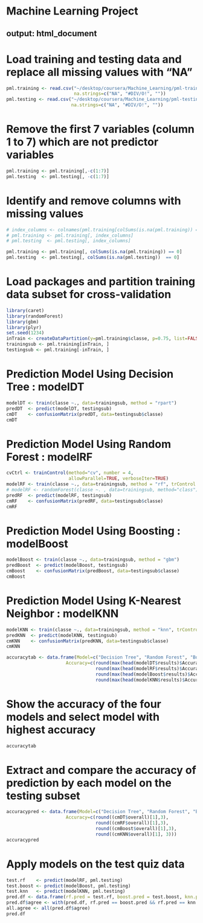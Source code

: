 # Machine Learning Project
output: html_document
---
# Load training and testing data and replace all missing values with "NA"
```r
pml.training <- read.csv("~/desktop/coursera/Machine_Learning/pml-training.csv", 
                         na.strings=c("NA", "#DIV/O!", ""))
pml.testing <- read.csv("~/desktop/coursera/Machine_Learning/pml-testing.csv",
                        na.strings=c("NA", "#DIV/O!", ""))
```

# Remove the first 7 variables (column 1 to 7) which are not predictor variables
```r
pml.training <- pml.training[,-c(1:7)]
pml.testing  <- pml.testing[, -c(1:7)]
```

# Identify and remove columns with missing values
```r
# index_columns <- colnames(pml.training[colSums(is.na(pml.training)) == 0])
# pml.training <- pml.training[, index_columns]
# pml.testing  <- pml.testing[, index_columns]

pml.training <- pml.training[, colSums(is.na(pml.training)) == 0]
pml.testing  <- pml.testing[, colSums(is.na(pml.testing))  == 0]
```
# Load packages and partition training data subset for cross-validation
```r
library(caret)
library(randomForest)
library(gbm)
library(plyr)
set.seed(1234)
inTrain <- createDataPartition(y=pml.training$classe, p=0.75, list=FALSE)
trainingsub <- pml.training[inTrain, ]
testingsub <- pml.training[-inTrain, ]
```

# Prediction Model Using Decision Tree : modelDT
```r
modelDT <- train(classe ~., data=trainingsub, method = "rpart")
predDT  <- predict(modelDT, testingsub)
cmDT    <- confusionMatrix(predDT, data=testingsub$classe)
cmDT
```

# Prediction Model Using Random Forest : modelRF
```r
cvCtrl <- trainControl(method="cv", number = 4, 
                       allowParallel=TRUE, verboseIter=TRUE)
modelRF <- train(classe ~., data=trainingsub, method = "rf", trControl = cvCtrl)
# modelRF <- randomForest(classe ~. , data=trainingsub, method="class")
predRF  <- predict(modelRF, testingsub)
cmRF    <- confusionMatrix(predRF, data=testingsub$classe)
cmRF
```

# Prediction Model Using Boosting : modelBoost
```r
modelBoost <- train(classe ~., data=trainingsub, method = "gbm")
predBoost  <- predict(modelBoost, testingsub)
cmBoost    <- confusionMatrix(predBoost, data=testingsub$classe)
cmBoost
```

# Prediction Model Using K-Nearest Neighbor : modelKNN
```r
modelKNN <- train(classe ~., data=trainingsub, method = "knn", trControl=cvCtrl)
predKNN  <- predict(modelKNN, testingsub)
cmKNN    <- confusionMatrix(predKNN, data=testingsub$classe)
cmKNN
```
```r
accuracytab <- data.frame(Model=c("Decision Tree", "Random Forest", "Boosting", "KNN"),
                      Accuracy=c(round(max(head(modelDT$results)$Accuracy),3),
                                 round(max(head(modelRF$results)$Accuracy),3),
                                 round(max(head(modelBoost$results)$Accuracy),3),
                                 round(max(head(modelKNN$results)$Accuracy), 3)))
```
# Show the accuracy of the four models and select model with highest accuracy
```r
accuracytab
```
# Extract and compare the accuracy of prediction by each model on the testing subset
```r
accuracypred <- data.frame(Model=c("Decision Tree", "Random Forest", "Boosting", "KNN"),
                      Accuracy=c(round((cmDT$overall)[1],3),
                                 round((cmRF$overall)[1],3),
                                 round((cmBoost$overall)[1],3),
                                 round((cmKNN$overall)[1], 3)))
accuracypred
```
# Apply models on the test quiz data
```r
test.rf    <- predict(modelRF, pml.testing)
test.boost <- predict(modelBoost, pml.testing)
test.knn   <- predict(modelKNN, pml.testing)
pred.df <- data.frame(rf.pred = test.rf, boost.pred = test.boost, knn.pred = test.knn)
pred.df$agree <- with(pred.df, rf.pred == boost.pred && rf.pred == knn.pred)
all.agree <- all(pred.df$agree)
pred.df
```